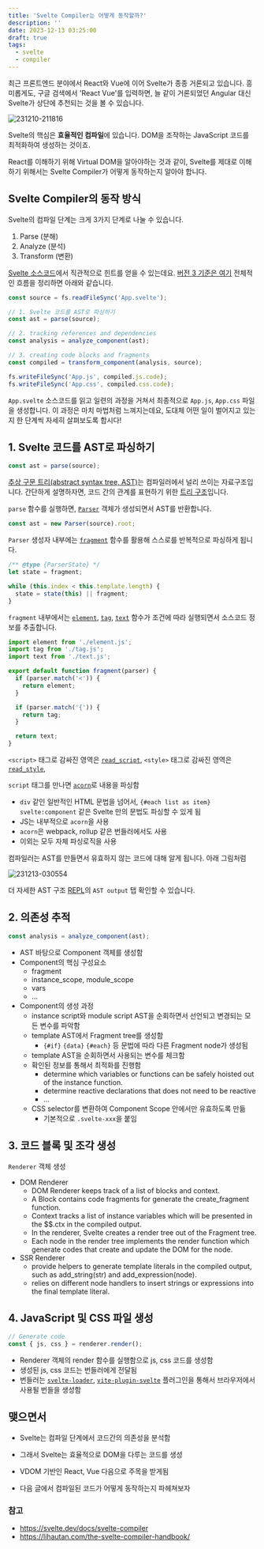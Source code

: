 ```yaml
---
title: 'Svelte Compiler는 어떻게 동작할까?'
description: ''
date: 2023-12-13 03:25:00
draft: true
tags:
  - svelte
  - compiler
---
```


최근 프론트엔드 분야에서 React와 Vue에 이어 Svelte가 종종 거론되고 있습니다. 흥미롭게도, 구글 검색에서 'React Vue'를 입력하면, 늘 같이 거론되었던 Angular 대신 Svelte가 상단에 추천되는 것을 볼 수 있습니다.

![231210-211816](/img/svelte-compiler-operation/231210-211816.png)

Svelte의 핵심은 **효율적인 컴파일**에 있습니다.
DOM을 조작하는 JavaScript 코드를 최적화하여 생성하는 것이죠.

React를 이해하기 위해 Virtual DOM을 알아야하는 것과 같이, Svelte를 제대로 이해하기 위해서는 Svelte Compiler가 어떻게 동작하는지 알아야 합니다.

## Svelte Compiler의 동작 방식

Svelte의 컴파일 단계는 크게 3가지 단계로 나눌 수 있습니다.

1. Parse (분해)
2. Analyze (분석)
3. Transform (변환)

[Svelte 소스코드](https://github.com/sveltejs/svelte/blob/8b60b07f42d515f926a1d04ed2597e085060155b/packages/svelte/src/compiler/index.js#L11-L43)에서 직관적으로 힌트를 얻을 수 있는데요. [버전 3 기준은 여기](https://github.com/sveltejs/svelte/blob/5e151e5efb0ec65ffdf0dde40e1d9ed9bc9feedf/src/compiler/compile/index.ts#L113-L143)
전체적인 흐름을 정리하면 아래와 같습니다.

```js
const source = fs.readFileSync('App.svelte');

// 1. Svelte 코드를 AST로 파싱하기
const ast = parse(source);

// 2. tracking references and dependencies
const analysis = analyze_component(ast);

// 3. creating code blocks and fragments
const compiled = transform_component(analysis, source);

fs.writeFileSync('App.js', compiled.js.code);
fs.writeFileSync('App.css', compiled.css.code);
```

`App.svelte` 소스코드를 읽고 일련의 과정을 거쳐서 최종적으로 `App.js`, `App.css` 파일을 생성합니다. 이 과정은 마치 마법처럼 느껴지는데요, 도대체 어떤 일이 벌어지고 있는지 한 단계씩 자세히 살펴보도록 합시다!

## 1. Svelte 코드를 AST로 파싱하기

```js
const ast = parse(source);
```

[추상 구문 트리(abstract syntax tree, AST)](https://ko.wikipedia.org/wiki/%EC%B6%94%EC%83%81_%EA%B5%AC%EB%AC%B8_%ED%8A%B8%EB%A6%AC)는 컴파일러에서 널리 쓰이는 자료구조입니다.
간단하게 설명하자면, 코드 간의 관계를 표현하기 위한 [트리 구조](https://ko.wikipedia.org/wiki/%ED%8A%B8%EB%A6%AC_%EA%B5%AC%EC%A1%B0)입니다.

`parse` 함수를 실행하면, [`Parser`](https://github.com/sveltejs/svelte/blob/8b60b07f42d515f926a1d04ed2597e085060155b/packages/svelte/src/compiler/phases/1-parse/index.js#L13) 객체가 생성되면서 AST를 반환합니다.

```js
const ast = new Parser(source).root;
```

`Parser` 생성자 내부에는 [`fragment`](https://github.com/sveltejs/svelte/blob/8b60b07f42d515f926a1d04ed2597e085060155b/packages/svelte/src/compiler/phases/1-parse/state/fragment.js) 함수를 활용해 스스로를 반복적으로 파싱하게 됩니다.

```js /fragment/#i
/** @type {ParserState} */
let state = fragment;

while (this.index < this.template.length) {
  state = state(this) || fragment;
}
```

`fragment` 내부에서는 [`element`](https://github.com/sveltejs/svelte/blob/8b60b07f42d515f926a1d04ed2597e085060155b/packages/svelte/src/compiler/phases/1-parse/state/element.js), [`tag`](https://github.com/sveltejs/svelte/blob/8b60b07f42d515f926a1d04ed2597e085060155b/packages/svelte/src/compiler/phases/1-parse/state/tag.js), [`text`](https://github.com/sveltejs/svelte/blob/8b60b07f42d515f926a1d04ed2597e085060155b/packages/svelte/src/compiler/phases/1-parse/state/text.js) 함수가 조건에 따라 실행되면서 소스코드 정보를 추출합니다.

```js /fragment/#i
import element from './element.js';
import tag from './tag.js';
import text from './text.js';

export default function fragment(parser) {
  if (parser.match('<')) {
    return element;
  }

  if (parser.match('{')) {
    return tag;
  }

  return text;
}
```

`<script>` 태그로 감싸진 영역은 [`read_script`](https://github.com/sveltejs/svelte/blob/8b60b07f42d515f926a1d04ed2597e085060155b/packages/svelte/src/compiler/phases/1-parse/read/script.js#L37),
`<style>` 태그로 감싸진 영역은 [`read_style`](https://github.com/sveltejs/svelte/blob/8b60b07f42d515f926a1d04ed2597e085060155b/packages/svelte/src/compiler/phases/1-parse/read/style.js#L23),

`script` 태그를 만나면 [`acorn`](https://github.com/acornjs/acorn)로 내용을 파싱함

- `div` 같인 일반적인 HTML 문법을 넘어서, `{#each list as item}` `svelte:component` 같은 Svelte 만의 문법도 파싱할 수 있게 됨
- JS는 내부적으로 `acorn`을 사용
- `acorn`은 webpack, rollup 같은 번들러에서도 사용
- 이외는 모두 자체 파싱로직을 사용

컴파일러는 AST를 만들면서 유효하지 않는 코드에 대해 알게 됩니다.
아래 그림처럼

![231213-030554](/img/svelte-compiler-operation/231213-030554.png)

더 자세한 AST 구조 [REPL](https://svelte.dev/repl/hello-world)의 `AST output` 탭 확인할 수 있습니다.

## 2. 의존성 추적

```js
const analysis = analyze_component(ast);
```

- AST 바탕으로 Component 객체를 생성함
- Component의 핵심 구성요소
  - fragment
  - instance_scope, module_scope
  - vars
  - ...
- Component의 생성 과정
  - instance script와 module script AST을 순회하면서 선언되고 변경되는 모든 변수를 파악함
  - template AST에서 Fragment tree를 생성함
    - `{#if}` `{data}` `{#each}` 등 문법에 따라 다른 Fragment node가 생성됨
  - template AST을 순회하면서 사용되는 변수를 체크함
  - 확인된 정보를 통해서 최적화를 진행함
    - determine which variables or functions can be safely hoisted out of the instance function.
    - determine reactive declarations that does not need to be reactive
    - ...
  - CSS selector를 변환하여 Component Scope 안에서만 유효하도록 만듦
    - 기본적으로 `.svelte-xxx`을 붙임

## 3. 코드 블록 및 조각 생성

`Renderer` 객체 생성

- DOM Renderer
  - DOM Renderer keeps track of a list of blocks and context.
  - A Block contains code fragments for generate the create_fragment function.
  - Context tracks a list of instance variables which will be presented in the $$.ctx in the compiled output.
  - In the renderer, Svelte creates a render tree out of the Fragment tree.
  - Each node in the render tree implements the render function which generate codes that create and update the DOM for the node.
- SSR Renderer
  - provide helpers to generate template literals in the compiled output, such as add_string(str) and add_expression(node).
  - relies on different node handlers to insert strings or expressions into the final template literal.

## 4. JavaScript 및 CSS 파일 생성

```js
// Generate code
const { js, css } = renderer.render();
```

- Renderer 객체의 render 함수를 실행함으로 js, css 코드를 생성함
- 생성된 js, css 코드는 번들러에게 전달됨
- 번들러는 [`svelte-loader`](https://github.com/sveltejs/svelte-loader), [`vite-plugin-svelte`](https://github.com/sveltejs/vite-plugin-svelte/) 플러그인을 통해서 브라우저에서 사용될 번들을 생성함

## 맺으면서

- Svelte는 컴파일 단계에서 코드간의 의존성을 분석함
- 그래서 Svelte는 효율적으로 DOM을 다루는 코드를 생성
- VDOM 기반인 React, Vue 다음으로 주목을 받게됨

- 다음 글에서 컴파일된 코드가 어떻게 동작하는지 파헤쳐보자

### 참고

- https://svelte.dev/docs/svelte-compiler
- https://lihautan.com/the-svelte-compiler-handbook/
